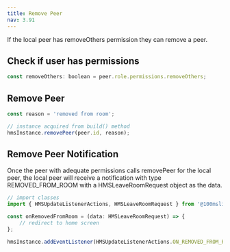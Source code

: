 ```yaml
---
title: Remove Peer
nav: 3.91
---
```


If the local peer has removeOthers permission they can remove a peer.

## Check if user has permissions

```js
const removeOthers: boolean = peer.role.permissions.removeOthers;
```

## Remove Peer

```js
const reason = 'removed from room';

// instance acquired from build() method
hmsInstance.removePeer(peer.id, reason);
```

## Remove Peer Notification

Once the peer with adequate permissions calls removePeer for the local peer, the local peer will receive a notification with type REMOVED_FROM_ROOM with a HMSLeaveRoomRequest object as the data.

```js
// import classes
import { HMSUpdateListenerActions, HMSLeaveRoomRequest } from '@100mslive/react-native-hms';

const onRemovedFromRoom = (data: HMSLeaveRoomRequest) => {
    // redirect to home screen
};

hmsInstance.addEventListener(HMSUpdateListenerActions.ON_REMOVED_FROM_ROOM, onRemovedFromRoom);
```
